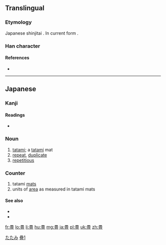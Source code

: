 {{also|疊}}
==Translingual==
{{Han simplified forms|疊|畳|叠}}

===Etymology===
Japanese shinjitai {{Han simp|疊|f=畾|t=田}}. In current form {{Han compound|田|冝}}.

===Han character===
{{Han char|rn=102|rad=田|as=07|sn=12|four=|canj=WBBM|ids=⿱田冝}}

====References====
* {{Han ref|kx=0764.041|dkj=21875|hdz=42544.011|uh=7573|ud=30067}}

----

==Japanese==

===Kanji===
{{ja-kanji|grade=c|rs=田07}}

====Readings====
* {{ja-readings|goon=[[じょう]] (jō)|kanon=[[ちょう]] (chō) {{non-joyo-reading}}|kun=[[たたむ]] (tatamu), [[たたみ]] (tatami), [[かさねる]] (kasaneru)|nanori=}}

===Noun===
{{ja-noun|たたみ|kyu=疊}}

# [[tatami]]; a [[tatami]] mat
# [[repeat]], [[duplicate]]
# [[repetitious]]

===Counter===
{{ja-pos|じょう|counter}}

# tatami [[mat]]s
# units of [[area]] as measured in tatami mats

====See also====
* {{ja-r|和室|gloss=Japanese-style room|わしつ}}
* {{ja-r|布団|gloss=[[futon]], sleeping mattress|ふとん}}

[[Category:1000 Japanese basic words|たたみ]]
[[Category:CJKV characters simplified differently in Japan and China|疊1]]

[[fr:畳]]
[[lo:畳]]
[[li:畳]]
[[hu:畳]]
[[mg:畳]]
[[ja:畳]]
[[pl:畳]]
[[uk:畳]]
[[zh:畳]]